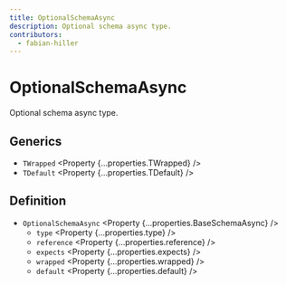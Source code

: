 ```yaml
---
title: OptionalSchemaAsync
description: Optional schema async type.
contributors:
  - fabian-hiller
---
```



# OptionalSchemaAsync

Optional schema async type.

## Generics

- `TWrapped` <Property {...properties.TWrapped} />
- `TDefault` <Property {...properties.TDefault} />

## Definition

- `OptionalSchemaAsync` <Property {...properties.BaseSchemaAsync} />
  - `type` <Property {...properties.type} />
  - `reference` <Property {...properties.reference} />
  - `expects` <Property {...properties.expects} />
  - `wrapped` <Property {...properties.wrapped} />
  - `default` <Property {...properties.default} />
